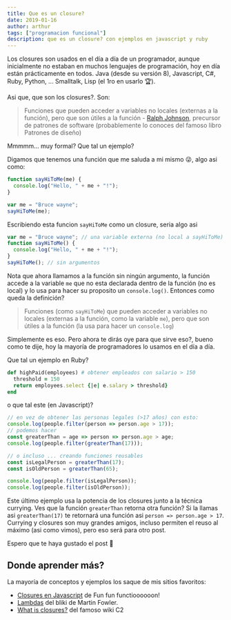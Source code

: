 ```yaml
---
title: Que es un closure?
date: 2019-01-16
author: arthur
tags: ["programacion funcional"]
description: que es un closure? con ejemplos en javascript y ruby
---
```


Los closures son usados en el día a día de un programador, aunque inicialmente no estaban en muchos lenguajes de programación, hoy en día están prácticamente en todos. Java (desde su versión 8), Javascript, C#, Ruby, Python, ... Smalltalk, Lisp (el 1ro en usarlo 🏆).

Asi que, que son los closures?. Son:

> Funciones que pueden acceder a variables no locales (externas a la función), pero que son útiles a la función - [Ralph Johnson](http://wiki.c2.com/?WhatIsClosure), precursor de patrones de software (probablemente lo conoces del famoso libro Patrones de diseño)

Mmmmm... muy formal? Que tal un ejemplo?

Digamos que tenemos una función que me saluda a mi mismo 😜, algo asi como:

```javascript
function sayHiToMe(me) {
  console.log("Hello, " + me + "!");
}

var me = "Bruce wayne";
sayHiToMe(me);
```

Escribiendo esta funcion `sayHiToMe` como un closure, seria algo asi

```javascript
var me = "Bruce wayne"; // una variable externa (no local a sayHiToMe)
function sayHiToMe() {
  console.log("Hello, " + me + "!");
}
sayHiToMe(); // sin argumentos
```

Nota que ahora llamamos a la función sin ningún argumento, la función accede a la variable `me` que no esta declarada dentro de la función (no es local) y lo usa para hacer su proposito un `console.log()`. Entonces como queda la definición?

> Funciones (como `sayHiToMe`) que pueden acceder a variables no locales (externas a la función, como la variable `me`), pero que son útiles a la función (la usa para hacer un `console.log`)

Simplemente es eso. Pero ahora te dirás oye para que sirve eso?, bueno como te dije, hoy la mayoría de programadores lo usamos en el día a día.

Que tal un ejemplo en Ruby?

```ruby
def highPaid(employees) # obtener empleados con salario > 150
  threshold = 150
  return employees.select {|e| e.salary > threshold}
end
```

o que tal este (en Javascript)?

```javascript
// en vez de obtener las personas legales (>17 años) con esto:
console.log(people.filter(person => person.age > 17));
// podemos hacer
const greaterThan = age => person => person.age > age;
console.log(people.filter(greaterThan(17)));

// o incluso ... creando funciones reusables
const isLegalPerson = greaterThan(17);
const isOldPerson = greaterThan(65);

console.log(people.filter(isLegalPerson));
console.log(people.filter(isOldPerson));
```

Este último ejemplo usa la potencia de los closures junto a la técnica currying. Ves que la función `greaterThan` retorna otra función? Si la llamas asi `greaterThan(17)` te retornará una función asi `person => person.age > 17`. Currying y closures son muy grandes amigos, incluso permiten el reuso al máximo (asi como vimos), pero eso será para otro post.

Espero que te haya gustado el post 🙂

## Donde aprender más?

La mayoría de conceptos y ejemplos los saque de mis sitios favoritos:

- [Closures en Javascript](https://www.youtube.com/watch?v=CQqwU2Ixu-U) de Fun fun functioooooon!
- [Lambdas](https://martinfowler.com/bliki/Lambda.html) del bliki de Martin Fowler.
- [What is closures?](http://wiki.c2.com/?WhatIsClosure) del famoso wiki C2
